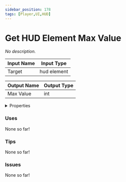 ```yaml
---
sidebar_position: 178
tags: [Player,UI,HUD]
---
```


# Get HUD Element Max Value

*No description.*




<EsbSvg />

| Input Name | Input Type |
|-----------|-----------|
| Target | hud element |

| Output Name | Output Type |
|-----------|-----------|
| Max Value | int |


<details>
  <summary>Properties</summary>
  <div>
    <div>
    <table>
      <thead>
        <tr>
          <th>Is beta required?</th>
          <th>❌</th>
        </tr>
        <tr>
          <th>Is this chip a trolling risk?</th>
          <th>❌</th>
        </tr>
        <tr>
          <th>Chip UUID</th>
          <th>f59d4537-e8b4-4d19-b29f-d5203ce562af</th>
        </tr>
      </thead>
    </table>
    </div>
  </div>
</details>

### Uses

None so far!

### Tips

None so far!

### Issues

None so far!